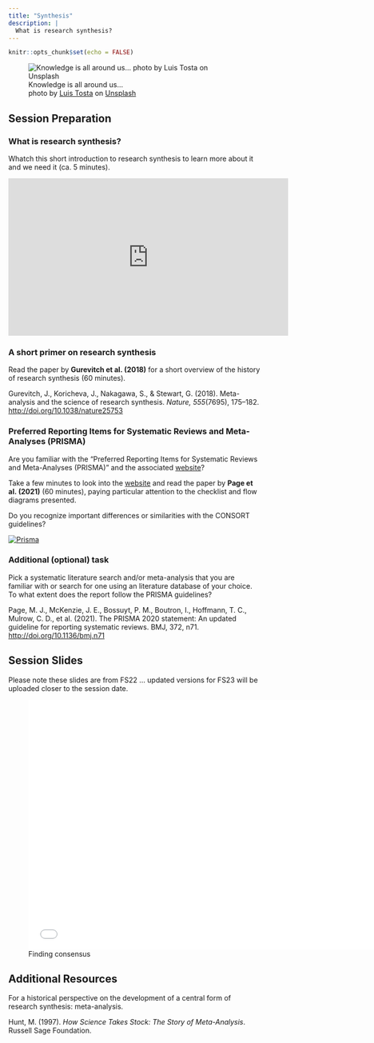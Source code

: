 ```yaml
---
title: "Synthesis"
description: |
  What is research synthesis?
---
```


```r
knitr::opts_chunk$set(echo = FALSE)
```

![Knowledge is all around us... <br> <span>photo by <a href="https://unsplash.com/@luis_tosta?utm_source=unsplash&amp;utm_medium=referral&amp;utm_content=creditCopyText">Luis Tosta</a> on <a href="https://unsplash.com/s/photos/library?utm_source=unsplash&amp;utm_medium=referral&amp;utm_content=creditCopyText">Unsplash</a></span>](photos/luis-tosta-COAbFWdOf5s-unsplash.jpg)

## Session Preparation 

### What is research synthesis?

Whatch this short introduction to research synthesis to learn more about it and we need it (ca. 5 minutes).

<iframe width="560" height="315" src="https://www.youtube.com/embed/nZR0xQmZVQg" frameborder="0" allow="accelerometer; autoplay; clipboard-write; encrypted-media; gyroscope; picture-in-picture; web-share" allowfullscreen></iframe>

### A short primer on research synthesis

Read the paper by **Gurevitch et al. (2018)** for a short overview of the history of research synthesis (60 minutes). 

Gurevitch, J., Koricheva, J., Nakagawa, S., & Stewart, G. (2018). Meta-analysis and the science of research synthesis. *Nature, 555*(7695), 175–182.  [http://doi.org/10.1038/nature25753](https://github.com/matarui/ebdm/raw/main/docs/literature/Gurevitch_2018_Nature.pdf)

### Preferred Reporting Items for Systematic Reviews and Meta-Analyses (PRISMA)

Are you familiar with the "Preferred Reporting Items for Systematic Reviews and Meta-Analyses (PRISMA)" and the associated [website](http://prisma-statement.org)?

Take a few minutes to look into the [website](http://prisma-statement.org/Default.aspx) and read the paper by **Page et al. (2021)** (60 minutes), paying particular attention to the checklist and flow diagrams presented. 

Do you recognize important differences or similarities with the CONSORT guidelines? 

[![Prisma](photos/prisma.png)](http://prisma-statement.org/)

### Additional (optional) task

Pick a systematic literature search and/or meta-analysis that you are familiar with or search for one using an literature database of your choice. To what extent does the report follow the PRISMA guidelines? 

Page, M. J., McKenzie, J. E., Bossuyt, P. M., Boutron, I., Hoffmann, T. C., Mulrow, C. D., et al. (2021). The PRISMA 2020 statement: An updated guideline for reporting systematic reviews. BMJ, 372, n71. [http://doi.org/10.1136/bmj.n71](https://github.com/matarui/ebdm/raw/main/docs/literature/Page_2021_BMJ.pdf)

## Session Slides

Please note these slides are from FS22 ... updated versions for FS23 will be uploaded closer to the session date. 

![Finding consensus](presentations/EBDM_session9.pdf){width=700px height=500px}

## Additional Resources

For a historical perspective on the development of a central form of research synthesis: meta-analysis. 

Hunt, M. (1997). *How Science Takes Stock: The Story of Meta-Analysis*. Russell Sage Foundation. 
